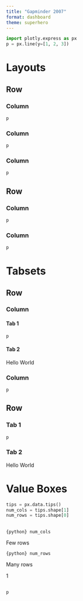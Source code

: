 ```yaml
---
title: "Gapminder 2007"
format: dashboard
theme: superhero
---
```


```python
import plotly.express as px
p = px.line(y=[1, 2, 3])
```

# Layouts

## Row {height="30%"}

### Column 
```python
p
```

### Column
```python
p
```

### Column 
```python
p
```

## Row {height="70%"}

### Column {width="70%"}
```python
p
```

### Column {width="30%"}
```python
p
```

#  Tabsets

## Row {height="30%"}

### Column {.tabset width="20%"}

#### Tab 1
```python
p
```

#### Tab 2

Hello World

### Column {width="80%"}
```python
p
```



## Row {.tabset height="70%"}

### Tab 1
```python
p
```

### Tab 2

Hello World

# Value Boxes

```python
tips = px.data.tips()
num_cols = tips.shape[1]
num_rows = tips.shape[0]
```

## {height="20%"}

::: {.valuebox title="Columns" color="primary" icon="heart"}
`{python} num_cols`

Few rows
:::

::: {.valuebox title="Rows" color="secondary" icon="arrow-down"}
`{python} num_rows`

Many rows
:::

::: {.valuebox title="Medium Number" color="#5ba3b6" icon="bar-chart"}
1
:::

##


```python
p
```

##

